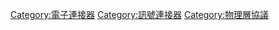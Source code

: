 {{電子學}}
[[Category:電子連接器|Category:電子連接器]]
[[Category:訊號連接器|Category:訊號連接器]]
[[Category:物理層協議|Category:物理層協議]]